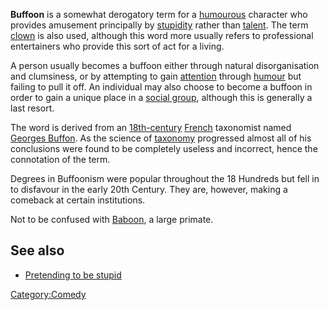 '''Buffoon''' is a somewhat derogatory term for a [[humour]]ous character who provides amusement principally by [[stupidity]] rather than [[talent]]. The term [[clown]] is also used, although this word more usually refers to professional entertainers who provide this sort of act for a living.

A person usually becomes a buffoon either through natural disorganisation and clumsiness, or by attempting to gain [[attention]] through [[humour]] but failing to pull it off. An individual may also choose to become a buffoon in order to gain a unique place in a [[social group]], although this is generally a last resort.

The word is derived from an [[18th-century]] [[French]] taxonomist named [[Georges Buffon]]. As the science of [[taxonomy]] progressed almost all of his conclusions were found to be completely useless and incorrect, hence the connotation of the term.

Degrees in Buffoonism were popular throughout the 18 Hundreds but fell in to disfavour in the early 20th Century. They are, however, making a comeback at certain institutions.

Not to be confused with [[Baboon]], a large primate.

== See also ==
*[[Pretending to be stupid]]

[[Category:Comedy]]
{{stub}}